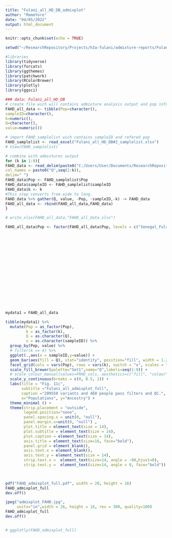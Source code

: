 ```yaml
---
title: "Fulani_all_HD_DB_admixplot"
author: "MameYoro"
date: "04/05/2022"
output: html_document
---
```


```r
knitr::opts_chunk$set(echo = TRUE)

setwd("~/ResearchRepository/Projects/h3a-fulani/admixture-reports/Fulani_all_HD_DB")

#libraries
library(tidyverse)
library(forcats)
library(ggthemes)
library(patchwork)
library(RColorBrewer)
library(plotly)
library(ggsci)
```

```r
### data: Fulani_all_HD_DB
# create file wich will contains admixture analysis output and pop info
FAHD_all_data <- tibble(Pop=character(),
sampleID=character(),
k=numeric(),
Q=character(),
value=numeric())

# import FAHD_samplelist wich contains sampleID and refered pop
FAHD_samplelist <- read_excel("Fulani_all_HD_DB#2_samplelist.xlsx")
# View(FAHD_samplelist)

# combine with admixtures output
for (k in 1:9){
FAHD_data <- read_delim(paste0("C:/Users/User/Documents/ResearchRepository/Projects/h3a-fulani/admixture-reports/Fulani_all_HD_DB/Fulani_all_HD_DB#2.",k,".Q"),
col_names = paste0("Q",seq(2:k)),
delim=" ")
FAHD_data$Pop <- FAHD_samplelist$Pop
FAHD_data$sampleID <- FAHD_samplelist$sampleID
FAHD_data$k <- k
#This step converts from wide to long.
FAHD_data %>% gather(Q, value, -Pop, -sampleID,-k) -> FAHD_data
FAHD_all_data <- rbind(FAHD_all_data,FAHD_data)
}

# write_xlsx(FAHD_all_data,"FAHD_all_data.xlsx")
```


```r

FAHD_all_data$Pop <- factor(FAHD_all_data$Pop, levels = c("Senegal_Fulani_Linguere",
                                            							"Gambia_Fula",
                                            							"Senegal_Halpularen",
                                            							"Mauritania_Fulani_Assaba",
                                            							"Guinea_Fulani",
                                            							"Mali_Fulani_InnerDelta",
                                            							"Mali_Fulani_Diafarabe",
                                            							"BurkinaFaso_Fulani_Banfora",
                                            							"BurkinaFaso_Fulani_Ziniare",
                                            							"BurkinaFaso_Fulani_Tindangou",
                                            							"Niger_Fulani_Ader",
                                            							"Niger_Fulani_Abalak",
                                            							"Niger_Fulani_Zinder",
                                            							"Niger_Fulani_Diffa",
                                            							"Niger_Fulani_Balatungur",
                                            							"Cameroon_Fulani_Tcheboua",
                                            							"Chad_Fulani_Linia",
                                            							"Chad_Fulani_Bongor"))
mydata1 = FAHD_all_data

tibble(mydata1) %>%
  mutate(Pop = as_factor(Pop),
         k = as_factor(k),
         Q = as.character(Q),
         x = as.character(sampleID)) %>%
  group_by(Pop, value) %>%
  # filter(k == 4) %>%
  ggplot(.,aes(x = sampleID,y=value)) + 
  geom_bar(aes(fill = Q), stat="identity", position="fill", width = 1.2) +
  facet_grid(cols = vars(Pop), rows = vars(k), switch = "x", scales = "free_x") + # facet_wrap(~k, ncol = 1) +
  scale_fill_brewer(palette="Set1",name="Q",labels=seq(1:9)) +
  # scale_colour_manual(values=FRHD_cols, aesthetics=c("fill", "colour"))+
  scale_y_continuous(breaks = c(0, 0.5, 1)) + 
  labs(title = "Fig. 11c",
       subtitle ="Fulani_all_admixplot_full", 
       caption ="209550 variants and 460 people pass filters and QC.",
       x="Populations", y="Ancestry") +
  theme_minimal () +
  theme(strip.placement = "outside",
        legend.position="none",
        panel.spacing.x = unit(0, "null"),
        panel.margin.x=unit(0, "null") ,
        plot.title = element_text(size = 14),
        plot.subtitle = element_text(size = 14),
        plot.caption = element_text(size = 14),
        axis.title = element_text(size=16, face="bold"),
        panel.grid = element_blank(),
        axis.text.x = element_blank(),
        axis.text.y = element_text(size = 14),
        strip.text.x =  element_text(size=14, angle = -90,hjust=0),
        strip.text.y =  element_text(size=14, angle = 0, face="bold")) -> FAHD_admixplot_full

 

pdf("FAHD_admixplot_full.pdf", width = 20, height = 16)
FAHD_admixplot_full
dev.off()

jpeg("admixplot_FAHD.jpg",
     units="in",width = 26, height = 16, res = 300, quality=100)
FAHD_admixplot_full
dev.off()


# ggplotly(FAHD_admixplot_full)
```



